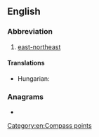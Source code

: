 {{also|ene|Ene|êne|eñe|enë|-ene|-ené}}
==English==

===Abbreviation===
{{rfc-header|Abbreviation}}
{{head|en|abbreviation}}

# [[east-northeast]]

====Translations====
{{trans-top|east-northeast}}
* Hungarian: {{t+|hu|KÉK}}
{{trans-mid}}
{{trans-bottom}}

===Anagrams===
* {{anagrams|en|a=een|-een|Nee|e'en|een|nee|née}}

[[Category:en:Compass points]]